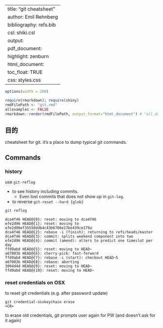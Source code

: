 
---
title: "git cheatsheet"
author: Emil Rehnberg
bibliography: refs.bib
csl: shiki.csl
output:
  pdf_document:
    highlight: zenburn
  html_document:
    toc_float: TRUE
    css: styles.css
---

```r
options(width = 200)
```

```r
require(rmarkdown); require(shiny)
rmdFilePath <- "git.rmd"
allexamples <- FALSE
rmarkdown::render(rmdFilePath, output_format="html_document") # "all_document"
```

## 目的

cheatsheet for git. it's a place to dump typical git commands.

## Commands

### history

use `git-reflog`

- to see history including commits.
    - Even lost commits that does not show up in `git-log`.
- to reverse `git-reset --hard {glob}`

```sh
git reflog
```

```
dca4f46 HEAD@{0}: reset: moving to dca4f46
efe2d96 HEAD@{1}: reset: moving to efe2d96ef35550ddb4c43b6706e17be439ce179a
dca4f46 HEAD@{2}: rebase -i (finish): returning to refs/heads/master
dca4f46 HEAD@{3}: commit: splits weekend component into two
efe2d96 HEAD@{4}: commit (amend): alters to predict one timeslot per day
ffd9abd HEAD@{5}: reset: moving to HEAD~
a67003b HEAD@{6}: cherry-pick: fast-forward
ffd9abd HEAD@{7}: rebase -i (start): checkout HEAD~5
a67003b HEAD@{8}: rebase: aborting
3094d4d HEAD@{9}: reset: moving to HEAD~
ffd9abd HEAD@{10}: reset: moving to HEAD~
```

### reset credentials on OSX

to reset git credentials (e.g. after password update)

```
git credential-osxkeychain erase
<CR>
```

to erase old credentials, git prompts user again for PW (and doesn't ask for it again)<Paste>

